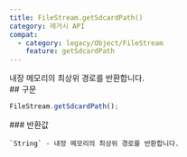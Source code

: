 ```yaml
---
title: FileStream.getSdcardPath()
category: 레거시 API
compat:
  - category: legacy/Object/FileStream
    feature: getSdcardPath
---
```


<Section>
  내장 메모리의 최상위 경로를 반환합니다.
</Section>
<Section>
  ## 구문

  ~~~js
  FileStream.getSdcardPath();
  ~~~

  <Section>
    ### 반환값

    `String` - 내장 메모리의 최상위 경로를 반환합니다.
  </Section>
</Section>